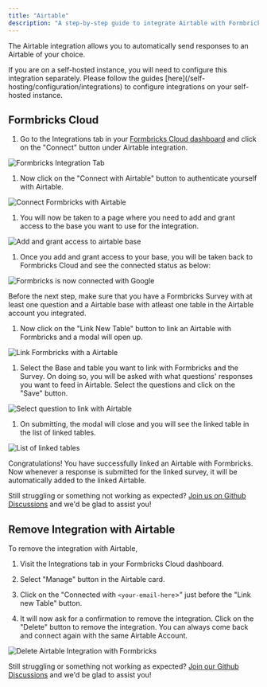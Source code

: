 ```yaml
---
title: "Airtable"
description: "A step-by-step guide to integrate Airtable with Formbricks Cloud."
---
```


The Airtable integration allows you to automatically send responses to an Airtable of your choice.

<Note>
  If you are on a self-hosted instance, you will need to configure this integration separately. Please follow the guides [here](/self-hosting/configuration/integrations) to configure integrations on your self-hosted instance.
</Note>

## Formbricks Cloud

1. Go to the Integrations tab in your [Formbricks Cloud dashboard](https://app.formbricks.com/) and click on the "Connect" button under Airtable integration.

![Formbricks Integration Tab](/images/xm-and-surveys/core-features/integrations/airtable/integrations-tab.webp)

1. Now click on the "Connect with Airtable" button to authenticate yourself with Airtable.

![Connect Formbricks with Airtable](/images/xm-and-surveys/core-features/integrations/airtable/connect-with-airtable.webp)

1. You will now be taken to a page where you need to add and grant access to the base you want to use for the integration.

![Add and grant access to airtable base](/images/xm-and-surveys/core-features/integrations/airtable/add-base.webp)

1. Once you add and grant access to your base, you will be taken back to Formbricks Cloud and see the connected status as below:

![Formbricks is now connected with Google](/images/xm-and-surveys/core-features/integrations/airtable/airtable-connected.webp)

<Note>
  Before the next step, make sure that you have a Formbricks Survey with at least one question and a Airtable base with atleast one table in the Airtable account you integrated.
</Note>

1. Now click on the "Link New Table" button to link an Airtable with Formbricks and a modal will open up.

![Link Formbricks with a Airtable](/images/xm-and-surveys/core-features/integrations/airtable/link-survey-with-table.webp)

1. Select the Base and table you want to link with Formbricks and the Survey. On doing so, you will be asked with what questions' responses you want to feed in Airtable. Select the questions and click on the "Save" button.

![Select question to link with Airtable](/images/xm-and-surveys/core-features/integrations/airtable/link-with-questions.webp)

1. On submitting, the modal will close and you will see the linked table in the list of linked tables.

![List of linked tables](/images/xm-and-surveys/core-features/integrations/airtable/list-linked-surveys.webp)

Congratulations! You have successfully linked an Airtable with Formbricks. Now whenever a response is submitted for the linked survey, it will be automatically added to the linked Airtable.

Still struggling or something not working as expected? [Join us on Github Discussions](https://github.com/formbricks/formbricks/discussions) and we'd be glad to assist you!

## Remove Integration with Airtable

To remove the integration with Airtable,

1. Visit the Integrations tab in your Formbricks Cloud dashboard.

2. Select "Manage" button in the Airtable card.

3. Click on the "Connected with `<your-email-here`>" just before the "Link new Table" button.

4. It will now ask for a confirmation to remove the integration. Click on the "Delete" button to remove the integration. You can always come back and connect again with the same Airtable Account.

![Delete Airtable Integration with Formbricks](/images/xm-and-surveys/core-features/integrations/airtable/delete-integration.webp)

Still struggling or something not working as expected? [Join our Github Discussions](https://github.com/formbricks/formbricks/discussions) and we'd be glad to assist you!